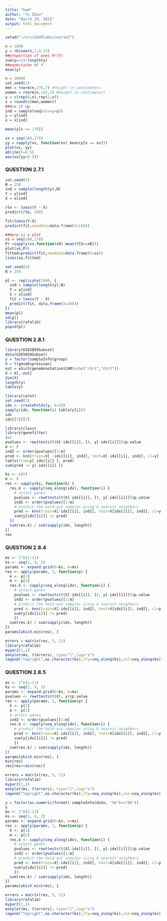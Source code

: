```yaml
---
title: "hw4"
author: "Yu Zhou"
date: "March 29, 2015"
output: html_document
---
```

```r
setwd("~/src/edxRlabs/course3")
```

```r
n = 1000
y = rbinom(n,1,0.25)
##proportion of ones Pr(Y)
sum(y==1)/length(y)
##expectaion of Y
mean(y)
```

```r
n = 10000
set.seed(1)
men = rnorm(n,176,7) #height in centimeters
women = rnorm(n,162,7) #height in centimeters
y = c(rep(0,n),rep(1,n))
x = round(c(men,women))
##mix it up
ind = sample(seq(along=y))
y = y[ind]
x = x[ind]

mean(y[x == 176])
```

```r
xx = seq(160,178)
yy = sapply(xx, function(xv) mean(y[x == xv]))
plot(xx, yy)
abline(h=0.5)
max(xx[yy>0.5])
```

### QUESTION 2.7.1
```r
set.seed(5)
N = 250
ind = sample(length(y),N)
Y = y[ind]
X = x[ind]

rle <- loess(Y ~ X)
predict(rle, 168)
```

```r
fit=loess(Y~X)
predict(fit,newdata=data.frame(X=168))

##Here is a plot
xs = seq(160,178)
Pr =sapply(xs,function(x0) mean(Y[X==x0]))
plot(xs,Pr)
fitted=predict(fit,newdata=data.frame(X=xs))
lines(xs,fitted)
```

```r
set.seed(5)
N = 250

pl <- replicate(1000, {
  ind = sample(length(y),N)
  Y = y[ind]
  X = x[ind]
  fit = loess(Y ~ X)
  predict(fit, data.frame(X=168))
})
mean(pl)
sd(pl)
library(rafalib)
popsd(pl)
```

### QUESTION 2.8.1

```r
library(GSE5859Subset)
data(GSE5859Subset)
y = factor(sampleInfo$group)
X = t(geneExpression)
out = which(geneAnnotation$CHR%in%c("chrX","chrY"))
X = X[,-out]
dim(X)
length(y)
table(y)
```

```r
library(caret)
set.seed(1)
idx <- createFolds(y, k=10)
sapply(idx, function(i) table(y[i]))
idx
idx[[3]][2]
```

```r
library(class)
library(genefilter)
i=2
pvalues <- rowttests(t(X[-idx[[i]], ]), y[-idx[[i]]])$p.value
m <- 8
ind2 <- order(pvalues)[1:m]
pred <- knn(train=X[ -idx[[i]], ind2], test=X[ idx[[i]], ind2], cl=y[ -idx[[i]] ], k=5)
table(true=y[ idx[[i]] ], pred)
sum(pred != y[ idx[[i]] ])
```

```r
ks <- c(5)
m <- 8
res <- sapply(ks, function(k) {
  res.k <- sapply(seq_along(idx), function(i) {
    # select genes
    pvalues <- rowttests(t(X[-idx[[i]], ]), y[-idx[[i]]])$p.value
    ind2 <- order(pvalues)[1:m]
    # predict the held-out samples using k nearest neighbors
    pred <- knn(train=X[-idx[[i]], ind2], test=X[idx[[i]], ind2], cl=y[-idx[[i]]], k=k)
    sum(y[idx[[i]]] != pred)
  })
  sum(res.k) / sum(sapply(idx, length))
})
res
```

### QUESTION 2.8.4  
```r
ms <- 2^c(1:11)
ks <- seq(1, 9, 2)
params <- expand.grid(k=ks, m=ms)
res <- apply(params, 1, function(p) {
  k <- p[1]
  m <- p[2]
  res.k <- sapply(seq_along(idx), function(i) {
    # select genes
    pvalues <- rowttests(t(X[-idx[[i]], ]), y[-idx[[i]]])$p.value
    ind2 <- order(pvalues)[1:m]
    # predict the held-out samples using k nearest neighbors
    pred <- knn(train=X[-idx[[i]], ind2], test=X[idx[[i]], ind2], cl=y[-idx[[i]]], k=k)
    sum(y[idx[[i]]] != pred)
    })
  sum(res.k) / sum(sapply(idx, length))
})
params[which.min(res), ]

errors = matrix(res, 5, 11)
library(rafalib)
mypar2(1,1)
matplot(ms, t(errors), type="l",log="x")
legend("topright",as.character(ks),lty=seq_along(ks),col=seq_along(ks))

```


### QUESTION 2.8.5
```r
ms <- 2^c(1:11)
ks <- seq(1, 9, 2)
params <- expand.grid(k=ks, m=ms)
pvalues <- rowttests(t(X), y)$p.value
res <- apply(params, 1, function(p) {
  k <- p[1]
  m <- p[2]
  # select genes
  ind2 <- order(pvalues)[1:m]
  res.k <- sapply(seq_along(idx), function(i) {
    # predict the held-out samples using k nearest neighbors
    pred <- knn(train=X[-idx[[i]], ind2], test=X[idx[[i]], ind2], cl=y[-idx[[i]]], k=k)
    sum(y[idx[[i]]] != pred)
    })
  sum(res.k) / sum(sapply(idx, length))
})
params[which.min(res), ]
min(res)
res[res==min(res)]

errors = matrix(res, 5, 11)
library(rafalib)
mypar2(1,1)
matplot(ms, t(errors), type="l",log="x")
legend("topright",as.character(ks),lty=seq_along(ks),col=seq_along(ks))

```

```r
y = factor(as.numeric(format( sampleInfo$date, "%m")=="06"))
y
ms <- 2^c(1:11)
ks <- seq(1, 9, 2)
params <- expand.grid(k=ks, m=ms)
res <- apply(params, 1, function(p) {
  k <- p[1]
  m <- p[2]
  res.k <- sapply(seq_along(idx), function(i) {
    # select genes
    pvalues <- rowttests(t(X[-idx[[i]], ]), y[-idx[[i]]])$p.value
    ind2 <- order(pvalues)[1:m]
    # predict the held-out samples using k nearest neighbors
    pred <- knn(train=X[-idx[[i]], ind2], test=X[idx[[i]], ind2], cl=y[-idx[[i]]], k=k)
    sum(y[idx[[i]]] != pred)
    })
  sum(res.k) / sum(sapply(idx, length))
})
params[which.min(res), ]

errors = matrix(res, 5, 11)
library(rafalib)
mypar2(1,1)
matplot(ms, t(errors), type="l",log="x")
legend("topright",as.character(ks),lty=seq_along(ks),col=seq_along(ks))


```


